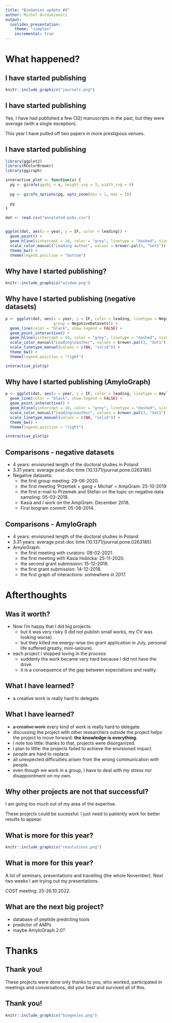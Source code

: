 ```yaml
---
title: "BioGenies update #8"
author: Michal Burdukiewicz
output: 
  ioslides_presentation:
    theme: "simplex"
    incremental: true
---
```



<link href="https://fonts.googleapis.com/css?family=Montserrat&display=swap" rel="stylesheet">

<style>
slides > slide {
font-family: 'Montserrat', sans-serif;
}

.center {
display: block;
margin-left: auto;
margin-right: auto;

}


</style>

# What happened?

## I have started publishing

```r
knitr::include_graphics("journals.png")
```

## I have started publishing

Yes, I have had published a few (32) manuscripts in the past, but they were *average* (with a single exception).

This year I have pulled off two papers in more prestigious venues.

## I have started publishing

```r
library(ggplot2)
library(RColorBrewer)
library(ggiraph)

interactive_plot <- function(x) {
  pg <- girafe(ggobj = x, height_svg = 3, width_svg = 6)
  
  pg <- girafe_options(pg, opts_zoom(min = 1, max = 5))
  
  pg
}

dat <- read.csv("annotated-pubs.csv")


ggplot(dat, aes(x = year, y = IF, color = leading)) +
  geom_point() +
  geom_hline(yintercept = 10, color = "grey", linetype = "dashed", size = 2) +
  scale_color_manual("Leading author", values = brewer.pal(3, "Set1")) +
  theme_bw() +
  theme(legend.position = "bottom")


```

## Why have I started publishing?

```r
knitr::include_graphics("wisdom.png")
```

## Why have I started publishing (negative datasets)

```r

p <- ggplot(dat, aes(x = year, y = IF, color = leading, linetype = NegativeDatasets, tooltip = title, 
                     group = NegativeDatasets)) +
  geom_line(color = "black", show.legend = FALSE) +
  geom_point_interactive() +
  geom_hline(yintercept = 10, color = "grey", linetype = "dashed", size = 2) +
  scale_color_manual("Leading\nauthor", values = brewer.pal(3, "Set1")) +
  scale_linetype_manual(values = c(NA, "solid")) +
  theme_bw() +
  theme(legend.position = "right")

interactive_plot(p)
```

## Why have I started publishing (AmyloGraph)

```r

p <- ggplot(dat, aes(x = year, y = IF, color = leading, linetype = AmyloGraph, tooltip = title, group = AmyloGraph)) +
  geom_line(color = "black", show.legend = FALSE) +
  geom_point_interactive() +
  geom_hline(yintercept = 10, color = "grey", linetype = "dashed", size = 2) +
  scale_color_manual("Leading\nauthor", values = brewer.pal(3, "Set1")) +
  scale_linetype_manual(values = c(NA, "solid")) +
  theme_bw() +
  theme(legend.position = "right")

interactive_plot(p)
```

## Comparisons - negative datasets

 - 4 years: envisioned length of the doctoral studies in Poland
 - 3.31 years: average post-doc time (10.1371/journal.pone.0263185)
 - Negative datasets:
   - the first group meeting: 29-06-2020.
   - the first meeting 'Przemek + gang + Michał' = AmpGram: 25-10-2019
   - the first e-mail to Przemek and Stefan on the topic on negative data sampling: 05-03-2019.
   - Kasia and I work on the AmpGram: December 2018.
   - First biogram commit: 05-08-2014.

## Comparisons - AmyloGraph

 - 4 years: envisioned length of the doctoral studies in Poland
 - 3.31 years: average post-doc time (10.1371/journal.pone.0263185)
 - AmyloGraph:
   - the first meeting with curators: 08-02-2021.
   - the first meeting with Kasia Hubicka: 25-11-2020.
   - the second grant submission: 15-12-2019.
   - the first grant submission: 14-12-2018.
   - the first graph of interactions: somewhere in 2017.

# Afterthoughts

## Was it worth?

 - Now I'm happy that I did big projects:
    - but it was very risky (I did not publish small works, my CV was looking worse).
    - but they killed me energy-wise (no grant application in July, personal life suffered greatly, mini-seizure).
 - each project I stopped loving in the process:
    - suddenly the work became very hard because I did not have the drive.
    - it is a consequence of the gap between expectations and reality.
 
## What I have learned?

 - a creative work is really hard to delegate
 
## What I have learned?

 - ~~a creative work~~ every kind of work is really hard to delegate.
 - discussing the project with other researchers outside the project helps the project to move forward: **the knowledge is everything**.
 - I note too little: thanks to that, projects were disorganized.
 - I plan to little: the projects failed to achieve the envisioned impact.
 - people are hard to replace.
 - all unexpected difficulties arisen from the wrong communication with people.
 - even though we work in a group, I have to deal with my stress nor disappointment on my own.

## Why other projects are not that successful?

I am going too much out of my area of the expertise.

These projects could be sucessful: I just need to patiently work for better results to appear.

## What is more for this year?

```r
knitr::include_graphics("resolutions.png")
```

## What is more for this year?

A lot of seminars, presentations and travelling (the whole November). Next two weeks I am trying out my presentations.

COST meeting: 25-26.10.2022.

## What are the next big project?

 - database of peptide predicting tools
 - predictor of AMPs
 - maybe AmyloGraph 2.0?
 
# Thanks
 
## Thank you!

These projects were done only thanks to you, who worked, participated in meetings and conversations, did your best and survived all of this.

## Thank you!

```r
knitr::include_graphics("biogenies.png")
```